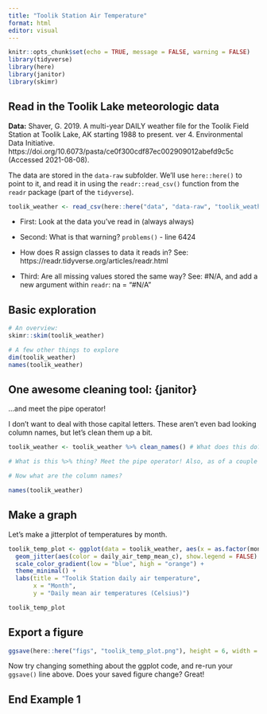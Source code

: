 ```yaml
---
title: "Toolik Station Air Temperature"
format: html
editor: visual
---
```



```r
knitr::opts_chunk$set(echo = TRUE, message = FALSE, warning = FALSE)
library(tidyverse)
library(here)
library(janitor)
library(skimr)
```

## Read in the Toolik Lake meteorologic data

**Data:** Shaver, G. 2019. A multi-year DAILY weather file for the Toolik Field Station at Toolik Lake, AK starting 1988 to present. ver 4. Environmental Data Initiative. https://doi.org/10.6073/pasta/ce0f300cdf87ec002909012abefd9c5c (Accessed 2021-08-08).

The data are stored in the `data-raw` subfolder. We'll use `here::here()` to point to it, and read it in using the `readr::read_csv()` function from the `readr` package (part of the `tidyverse`). 

```r
toolik_weather <- read_csv(here::here("data", "data-raw", "toolik_weather.csv"))
```


- First: Look at the data you've read in (always always)

- Second: What is that warning? `problems()` - line 6424

- How does R assign classes to data it reads in? See: https://readr.tidyverse.org/articles/readr.html

- Third: Are all missing values stored the same way? See: #N/A, and add a new argument within `readr`: na = "#N/A"


## Basic exploration

```r
# An overview:
skimr::skim(toolik_weather)

# A few other things to explore
dim(toolik_weather)
names(toolik_weather)
```

## One awesome cleaning tool: {janitor}

...and meet the pipe operator!

I don't want to deal with those capital letters. These aren't even bad looking column names, but let's clean them up a bit. 

```r
toolik_weather <- toolik_weather %>% clean_names() # What does this do? Say it in words.

# What is this %>% thing? Meet the pipe operator! Also, as of a couple months ago, |> is a native pipe operator (versus %>%, which comes along with the tidyverse)

# Now what are the column names?
```

```r
names(toolik_weather)
```

## Make a graph

Let's make a jitterplot of temperatures by month. 


```r
toolik_temp_plot <- ggplot(data = toolik_weather, aes(x = as.factor(month), y = daily_air_temp_mean_c)) +
  geom_jitter(aes(color = daily_air_temp_mean_c), show.legend = FALSE) +
  scale_color_gradient(low = "blue", high = "orange") +
  theme_minimal() +
  labs(title = "Toolik Station daily air temperature",
       x = "Month",
       y = "Daily mean air temperatures (Celsius)")

toolik_temp_plot
```

## Export a figure

```r
ggsave(here::here("figs", "toolik_temp_plot.png"), height = 6, width = 7)
```

Now try changing something about the ggplot code, and re-run your `ggsave()` line above. Does your saved figure change? Great! 

## End Example 1
